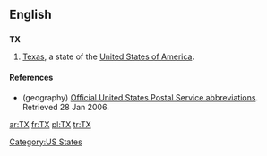 {{see|tx}}

==English==

==={{abbreviation}}===
{{wikipedia}}
'''TX'''

# {{geography}} [[Texas]], a state of the [[United States of America]].

====References====
* (geography) [http://www.usps.com/ncsc/lookups/abbreviations.html Official United States Postal Service abbreviations]. Retrieved 28 Jan 2006.

[[Category:US States]]

[[ar:TX]]
[[fr:TX]]
[[pl:TX]]
[[tr:TX]]